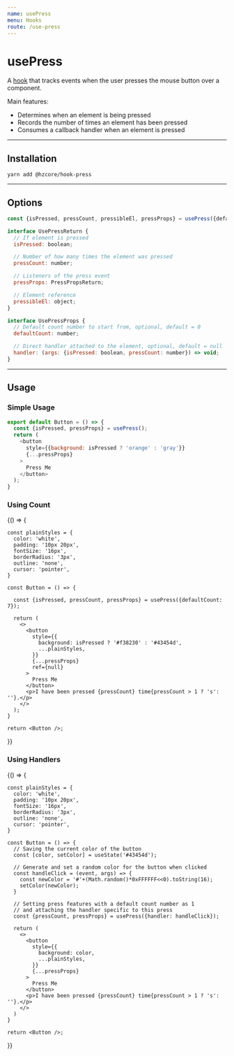```yaml
---
name: usePress
menu: Hooks
route: /use-press
---
```



# usePress

A [hook] that tracks events when the user presses the mouse button over a component.

Main features:
- Determines when an element is being pressed
- Records the number of times an element has been pressed
- Consumes a callback handler when an element is pressed

---

## Installation

```shell
yarn add @hzcore/hook-press
```

---

## Options
```js
const {isPressed, pressCount, pressibleEl, pressProps} = usePress({defaultCount, handler});

interface UsePressReturn {
  // If element is pressed
  isPressed: boolean;

  // Number of how many times the element was pressed
  pressCount: number;

  // Listeners of the press event
  pressProps: PressPropsReturn;

  // Element reference
  pressibleEl: object;
}

interface UsePressProps {
  // Default count number to start from, optional, default = 0
  defaultCount: number;

  // Direct handler attached to the element, optional, default = null
  handler: (args: {isPressed: boolean, pressCount: number}) => void;
}
```

---

## Usage

### Simple Usage
```js
export default Button = () => {
  const {isPressed, pressProps} = usePress();
  return (
    <button
      style={{background: isPressed ? 'orange' : 'gray'}}
      {...pressProps}
    >
      Press Me
    </button>
  );
}
```

### Using Count
<Playground>
  {() => {

    const plainStyles = {
      color: 'white',
      padding: '10px 20px',
      fontSize: '16px',
      borderRadius: '3px',
      outline: 'none',
      cursor: 'pointer',
    }

    const Button = () => {
  
      const {isPressed, pressCount, pressProps} = usePress({defaultCount: 7});

      return (
        <>
          <button
            style={{
              background: isPressed ? '#f38230' : '#43454d',
              ...plainStyles,
            }}
            {...pressProps}
            ref={null}
          >
            Press Me
          </button>
          <p>I have been pressed {pressCount} time{pressCount > 1 ? 's': ''}.</p>
        </>
      );
    }

    return <Button />;
  }}
</Playground>


### Using Handlers
<Playground>
  {() => {

    const plainStyles = {
      color: 'white',
      padding: '10px 20px',
      fontSize: '16px',
      borderRadius: '3px',
      outline: 'none',
      cursor: 'pointer',
    }

    const Button = () => {
      // Saving the current color of the button
      const [color, setColor] = useState('#43454d');
      
      // Generate and set a random color for the button when clicked
      const handleClick = (event, args) => {
        const newColor = '#'+(Math.random()*0xFFFFFF<<0).toString(16);
        setColor(newColor);
      }

      // Setting press features with a default count number as 1 
      // and attaching the handler specific to this press
      const {pressCount, pressProps} = usePress({handler: handleClick});

      return (
        <>
          <button
            style={{
              background: color,
              ...plainStyles,
            }}
            {...pressProps}
          >
            Press Me
          </button>
          <p>I have been pressed {pressCount} time{pressCount > 1 ? 's': ''}.</p>
        </>
      )
    }

    return <Button />;
  }}
</Playground>




[hook]: https://reactjs.org/docs/hooks-overview.html
